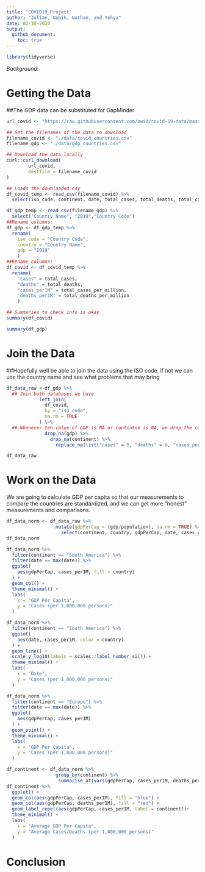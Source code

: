 ```yaml
---
title: "COVID19_Project"
author: "Julian, Nabih, Nathan, and Yehya"
date: 02-10-2020
output:
  github_document:
    toc: true
---
```


```r
library(tidyverse)
```

*Background*:


# Getting the Data
<!------------------------------------------------------>
##The GDP data can be substituted for GapMinder
```r
url_covid <- "https://raw.githubusercontent.com/owid/covid-19-data/master/public/data/owid-covid-data.csv"

## Set the filenames of the data to download
filename_covid <- "./data/covid_countries.csv"
filename_gdp <- "./data/gdp_countries.csv"

## Download the data locally
curl::curl_download(
        url_covid,
        destfile = filename_covid
)

## Loads the downloaded csv
df_covid_temp <- read_csv(filename_covid) %>% 
  select(iso_code, continent, date, total_cases, total_deaths, total_cases_per_million, total_deaths_per_million, population)

df_gdp_temp <- read_csv(filename_gdp) %>% 
  select("Country Name", "2019","Country Code")
##Rename columns:
df_gdp <- df_gdp_temp %>% 
  rename(
    iso_code = "Country Code",
    country = "Country Name",
    gdp = "2019"
    )
##Rename columns:
df_covid <- df_covid_temp %>% 
  rename(
    "cases" = total_cases,
    "deaths" = total_deaths,
    "cases_per1M" = total_cases_per_million,
    "deaths_per1M" = total_deaths_per_million
    )

## Summaries to check info is okay
summary(df_covid)

summary(df_gdp)
```

# Join the Data
<!-- -------------------------------------------------- -->
##Hopefully well be able to join the data using the ISO code, if not we can use the country name and see what problems that may bring
```r

df_data_raw <-df_gdp %>%
  ## Join both databases we have
            left_join(
              df_covid,
              by = "iso_code",
              na.rm = TRUE
            ) %>% 
  ## Whenever teh value of GDP is NA or contintne is NA, we drop the country because we cant compare it to others. If teh value of a case/death count is NA, we set it to 0
              drop_na(gdp) %>% 
                drop_na(continent) %>% 
                  replace_na(list("cases" = 0, "deaths" = 0, "cases_per1M" = 0,  "deaths_per1M" = 0))

df_data_raw
```


# Work on the Data
<!-- -------------------------------------------------- -->

We are going to calculate GDP per capita so that our measurements to compare the countries are standardized, and we can get more "honest" measurements and comparisons.
```r
df_data_norm <- df_data_raw %>% 
                  mutate(gdpPerCap = (gdp/population), na.rm = TRUE) %>% 
                    select(continent, country, gdpPerCap, date, cases_per1M, deaths_per1M)
df_data_norm
```


```r
df_data_norm %>%
  filter(continent == "South America") %>% 
  filter(date == max(date)) %>% 
  ggplot(
    aes(gdpPerCap, cases_per1M, fill = country)
  ) +
  geom_col() +
  theme_minimal() +
  labs(
    x = "GDP Per Capita",
    y = "Cases (per 1,000,000 persons)"
  )
```

```r
df_data_norm %>%
  filter(continent == "South America") %>% 
  ggplot(
    aes(date, cases_per1M, color = country)
  ) +
  geom_line() +
  scale_y_log10(labels = scales::label_number_si()) +
  theme_minimal() +
  labs(
    x = "Date",
    y = "Cases (per 1,000,000 persons)"
  )
```
```r
df_data_norm %>%
  filter(continent == "Europe") %>% 
  filter(date == max(date)) %>% 
  ggplot(
    aes(gdpPerCap, cases_per1M)
  ) +
  geom_point() +
  theme_minimal() +
  labs(
    x = "GDP Per Capita",
    y = "Cases (per 1,000,000 persons)"
  )
```

```r
df_continent <- df_data_norm %>% 
                  group_by(continent) %>% 
                   summarise_at(vars(gdpPerCap, cases_per1M, deaths_per1M), funs(mean(., na.rm=TRUE)))
df_continent %>%
  ggplot() +
  geom_col(aes(gdpPerCap, cases_per1M), fill = "blue") +
  geom_col(aes(gdpPerCap, deaths_per1M), fill = "red") +
  geom_label_repel(aes(gdpPerCap, cases_per1M, label = continent))+
  theme_minimal() +
  labs(
    x = "Average GDP Per Capita",
    y = "Average Cases/Deaths (per 1,000,000 persons)"
  )
```

# Conclusion
<!-- -------------------------------------------------- -->